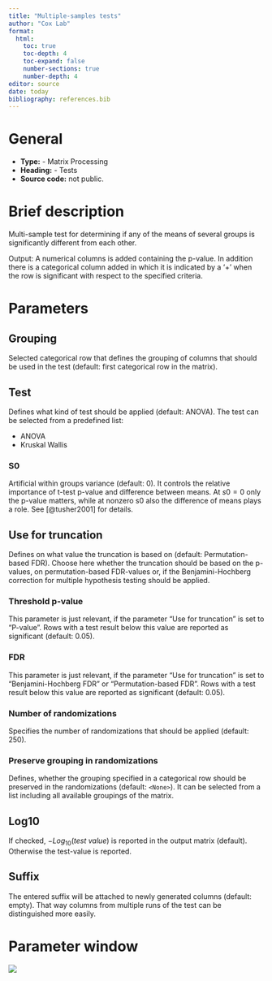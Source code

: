 ```yaml
---
title: "Multiple-samples tests"
author: "Cox Lab"
format: 
  html:
    toc: true
    toc-depth: 4
    toc-expand: false
    number-sections: true
    number-depth: 4
editor: source
date: today
bibliography: references.bib
---
```


# General

-   **Type:** - Matrix Processing
-   **Heading:** - Tests
-   **Source code:** not public.

# Brief description

Multi-sample test for determining if any of the means of several groups is significantly different from each other.

Output: A numerical columns is added containing the p-value. In addition there is a categorical column added in which it is indicated by a '+' when the row is significant with respect to the specified criteria.

```{=html}
<!-- This comment and the line above it must be preserved when editing this file!
The recommended sections are these, but they may be changed on a case by case basis.
===== Detailed description =====
===== Parameters =====
===== Theoretical background =====
===== Examples =====
Make changes only below this line! -->
```
# Parameters

## Grouping

Selected categorical row that defines the grouping of columns that should be used in the test (default: first categorical row in the matrix).

## Test

Defines what kind of test should be applied (default: ANOVA). The test can be selected from a predefined list:

-   ANOVA
-   Kruskal Wallis

### S0

Artificial within groups variance (default: 0). It controls the relative importance of t-test p-value and difference between means. At $s0=0$ only the p-value matters, while at nonzero s0 also the difference of means plays a role. See [@tusher2001] for details.

## Use for truncation

Defines on what value the truncation is based on (default: Permutation-based FDR). Choose here whether the truncation should be based on the p-values, on permutation-based FDR-values or, if the Benjamini-Hochberg correction for multiple hypothesis testing should be applied.

### Threshold p-value

This parameter is just relevant, if the parameter "Use for truncation" is set to "P-value". Rows with a test result below this value are reported as significant (default: 0.05).

### FDR

This parameter is just relevant, if the parameter "Use for truncation" is set to "Benjamini-Hochberg FDR" or "Permutation-based FDR". Rows with a test result below this value are reported as significant (default: 0.05).

### Number of randomizations

Specifies the number of randomizations that should be applied (default: 250).

### Preserve grouping in randomizations

Defines, whether the grouping specified in a categorical row should be preserved in the randomizations (default: `<None>`). It can be selected from a list including all available groupings of the matrix.

## Log10

If checked, $-Log_{10}(test\ value)$ is reported in the output matrix (default). Otherwise the test-value is reported.

## Suffix

The entered suffix will be attached to newly generated columns (default: empty). That way columns from multiple runs of the test can be distinguished more easily.

# Parameter window

![](images/tests-multiple-samples_tests-edited.png)

